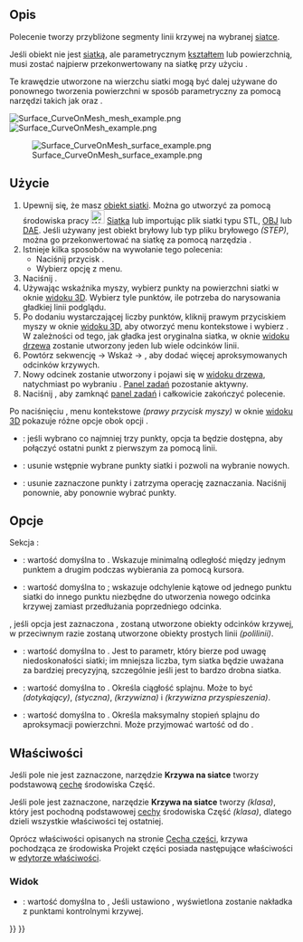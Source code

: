 <languages/>

{{Docnav/pl
|[[Surface_ExtendFace/pl|ExtendFace]]
|[[Surface_BlendCurve/pl|BlendCurve]]
|[[Surface_Workbench/pl|środowisko pracy Powierzchnia 3D]]
|IconL=Surface_ExtendFace.svg
|IconR=Surface_BlendCurve.svg
|IconC=Workbench_Surface.svg
}}

{{GuiCommand/pl
|Name=Surface CurveOnMesh
|Name/pl=Powierzchnia 3D: Krzywa na siatce
|MenuLocation=Surface → Krzywa na siatce ...
|Workbenches=[[Surface_Workbench/pl|Powierzchnia 3D]]|
|Version=0.17
}}

<span id="Description"></span>
==Opis==

Polecenie {{Button|[[File:Surface_CurveOnMesh.svg|16px]] '''Krzywa na siatce'''}} tworzy przybliżone segmenty linii krzywej na wybranej [[Mesh_Workbench/pl|siatce]].

Jeśli obiekt nie jest [[Mesh/pl|siatką]], ale parametrycznym [[Shape/pl|kształtem]] lub powierzchnią, musi zostać najpierw przekonwertowany na siatkę przy użyciu {{Button|[[File:Mesh_FromPartShape.svg|16px]] [[Mesh_FromPartShape/pl|Siatka z kształtu środowiska Część]]}}.

Te krawędzie utworzone na wierzchu siatki mogą być dalej używane do ponownego tworzenia powierzchni w sposób parametryczny za pomocą narzędzi takich jak {{Button|[[File:Surface_GeomFillSurface.svg|16px]] [[Surface_GeomFillSurface/pl|Wypełnianie krzywych granicznych]]}} oraz {{Button|[[File:Surface_Sections.svg|16px]] [[Surface_Sections/pl|Przekrój powierzchni]]}}.

[[File:Surface_CurveOnMesh_mesh_example.png]] [[File:Surface_CurveOnMesh_example.png]]

[[File:Surface_CurveOnMesh_surface_example.png]]

{{Caption|Powyżej po lewej: obiekt siatki z wybranymi punktami na powierzchni. Powyżej po prawej: linie utworzone przez wybranie kilku punktów na siatce. Na dole po lewej: parametryczna powierzchnia zrekonstruowana z przybliżeń odcinków przy użyciu narzędzia [[Surface_Sections/pl|Przekrój powierzchni]].}}

<span id="Usage"></span>
==Użycie==

# Upewnij się, że masz [[Mesh|obiekt siatki]]. Można go utworzyć za pomocą środowiska pracy [[File:Workbench_Mesh.svg|24px]] [[Mesh_Workbench/pl|Siatka]] lub importując plik siatki typu STL, [[Arch_OBJ/pl|OBJ]] lub [[Arch_DAE/pl|DAE]]. Jeśli używany jest obiekt bryłowy lub typ pliku bryłowego ''(STEP)'', można go przekonwertować na siatkę za pomocą narzędzia {{Button|[[File:Mesh_FromPartShape.svg|16px]] [[Mesh_FromPartShape/pl|Siatka z kształtu środowiska Część]]}}.
# Istnieje kilka sposobów na wywołanie tego polecenia:
#* Naciśnij przycisk {{Button|[[File:Surface_CurveOnMesh.svg|16px]] [[Surface_CurveOnMesh/pl|Krzywa na siatce ...]]}}.
#* Wybierz opcję {{MenuCommand|Surface → [[Image:Surface_CurveOnMesh.svg|16px]] Krzywa na siatce ...}} z menu.
# Naciśnij {{Button|Start}}.
# Używając wskaźnika myszy, wybierz punkty na powierzchni siatki w oknie [[3D_view/pl|widoku 3D]]. Wybierz tyle punktów, ile potrzeba do narysowania gładkiej linii podglądu.
# Po dodaniu wystarczającej liczby punktów, kliknij prawym przyciskiem myszy w oknie [[3D_view/pl|widoku 3D]], aby otworzyć menu kontekstowe i wybierz {{MenuCommand|Utwórz}}. W zależności od tego, jak gładka jest oryginalna siatka, w oknie [[Tree_view/pl|widoku drzewa]] zostanie utworzony jeden lub wiele odcinków linii.
# Powtórz sekwencję {{Button|Start}} → Wskaż → {{MenuCommand|Utwórz}}, aby dodać więcej aproksymowanych odcinków krzywych.
# Nowy odcinek zostanie utworzony i pojawi się w [[Tree_view/pl|widoku drzewa]], natychmiast po wybraniu {{MenuCommand|Utwórz}}. [[Task_panel/pl|Panel zadań]] pozostanie aktywny.
# Naciśnij {{Button|Zamknij}}, aby zamknąć [[Task_panel/pl|panel zadań]] i całkowicie zakończyć polecenie.

Po naciśnięciu {{Button|Start}}, menu kontekstowe ''(prawy przycisk myszy)'' w oknie [[3D_view/pl|widoku 3D]] pokazuje różne opcje obok opcji {{MenuCommand|Utwórz}}.
* {{MenuCommand|Zamknij polilinię}}: jeśli wybrano co najmniej trzy punkty, opcja ta będzie dostępna, aby połączyć ostatni punkt z pierwszym za pomocą linii.
* {{MenuCommand|Wyczyść}}: usunie wstępnie wybrane punkty siatki i pozwoli na wybranie nowych.
* {{MenuCommand|Anuluj}}: usunie zaznaczone punkty i zatrzyma operację zaznaczania. Naciśnij {{Button|Start}} ponownie, aby ponownie wybrać punkty.

<span id="Options"></span>
==Opcje==

{{Emphasis|(Ta informacja musi zostać potwierdzona).}}

Sekcja {{MenuCommand|Polilinia}}:
* {{MenuCommand|Tolerancja przyciągania do wierzchołków}}: wartość domyślna to {{Value|10 px}}. Wskazuje minimalną odległość między jednym punktem a drugim podczas wybierania za pomocą kursora.
* {{MenuCommand|Próg rozdzielenia}}: wartość domyślna to {{Value|45°}}; wskazuje odchylenie kątowe od jednego punktu siatki do innego punktu niezbędne do utworzenia nowego odcinka krzywej zamiast przedłużania poprzedniego odcinka.

{{MenuCommand|Aproksymacja krzywych}}, jeśli opcja jest zaznaczona {{CheckBox|TRUE| }}, zostaną utworzone obiekty odcinków krzywej, w przeciwnym razie zostaną utworzone obiekty prostych linii ''(polilinii)''.
* {{MenuCommand|Tolerancja siatki}}: wartość domyślna to {{Value|0.2}}. Jest to parametr, który bierze pod uwagę niedoskonałości siatki; im mniejsza liczba, tym siatka będzie uważana za bardziej precyzyjną, szczególnie jeśli jest to bardzo drobna siatka.
* {{MenuCommand|Ciągłość}}: wartość domyślna to {{Value|C2}}. Określa ciągłość splajnu. Może to być {{Value|C0}} ''(dotykający)'', {{Value|C1}} ''(styczna)'', {{Value|C2}} ''(krzywizna)'' i {{Value|C3}} ''(krzywizna przyspieszenia)''.
* {{MenuCommand|Maksymalny stopień zakrzywienia}}: wartość domyślna to {{Value|5}}. Określa maksymalny stopień splajnu do aproksymacji powierzchni. Może przyjmować wartość od {{Value|1}} do {{Value|8}}.

<span id="Properties"></span>
==Właściwości==

Jeśli pole {{CheckBox|FALSE|Przybliżenie splajnu}} nie jest zaznaczone, narzędzie '''Krzywa na siatce''' tworzy podstawową [[Part_Feature/pl|cechę]] środowiska Część.

Jeśli pole {{CheckBox|TRUE|Przybliżenie splajnu}} jest zaznaczone, narzędzie '''Krzywa na siatce''' tworzy {{Button|[[File:Part_Spline.svg|16px]] '''Part Spline'''}} ''(klasa{{incode|Part::Spline}})'', który jest pochodną podstawowej [[Part_Feature/pl|cechy]] środowiska Część ''(klasa{{incode|Part::Feature}})'', dlatego dzieli wszystkie właściwości tej ostatniej.

Oprócz właściwości opisanych na stronie [[Part_Feature/pl|Cecha części]], krzywa pochodząca ze środowiska Projekt części posiada następujące właściwości w [[Property_editor/pl|edytorze właściwości]].

<span id="View"></span>
===Widok===

{{TitleProperty|Podstawa}}

* {{PropertyView|Punkty kontrolne|Bool}}: wartość domyślna to {{FALSE/pl}}, Jeśli ustawiono {{TRUE/pl}}, wyświetlona zostanie nakładka z punktami kontrolnymi krzywej.


{{Docnav/pl
|[[Surface_ExtendFace/pl|ExtendFace]]
|[[Surface_BlendCurve/pl|BlendCurve]]
|[[Surface_Workbench/pl|środowisko pracy Powierzchnia 3D]]
|IconL=Surface_ExtendFace.svg
|IconR=Surface_BlendCurve.svg
|IconC=Workbench_Surface.svg
}}

{{Surface Tools navi{{#translation:}}}}
{{Userdocnavi{{#translation:}}}}